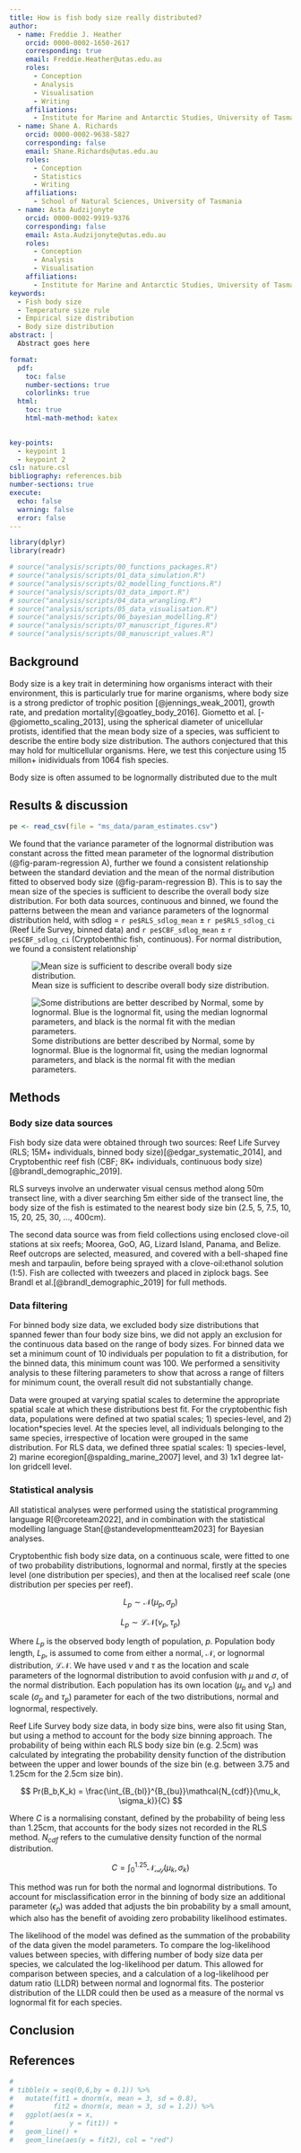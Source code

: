```yaml
---
title: How is fish body size really distributed?
author:
  - name: Freddie J. Heather
    orcid: 0000-0002-1650-2617
    corresponding: true
    email: Freddie.Heather@utas.edu.au
    roles:
      - Conception
      - Analysis
      - Visualisation
      - Writing
    affiliations:
      - Institute for Marine and Antarctic Studies, University of Tasmania
  - name: Shane A. Richards
    orcid: 0000-0002-9638-5827
    corresponding: false
    email: Shane.Richards@utas.edu.au
    roles:
      - Conception
      - Statistics
      - Writing
    affiliations:
      - School of Natural Sciences, University of Tasmania
  - name: Asta Audzijonyte
    orcid: 0000-0002-9919-9376
    corresponding: false
    email: Asta.Audzijonyte@utas.edu.au
    roles:
      - Conception
      - Analysis
      - Visualisation
    affiliations:
      - Institute for Marine and Antarctic Studies, University of Tasmania
keywords:
  - Fish body size
  - Temperature size rule
  - Empirical size distribution
  - Body size distribution
abstract: |
  Abstract goes here

format:
  pdf:
    toc: false
    number-sections: true
    colorlinks: true
  html:
    toc: true
    html-math-method: katex
  

key-points:
  - keypoint 1
  - keypoint 2
csl: nature.csl
bibliography: references.bib
number-sections: true
execute:
  echo: false
  warning: false
  error: false
---
```


```r
library(dplyr)
library(readr)

# source("analysis/scripts/00_functions_packages.R")
# source("analysis/scripts/01_data_simulation.R")
# source("analysis/scripts/02_modelling_functions.R")
# source("analysis/scripts/03_data_import.R")
# source("analysis/scripts/04_data_wrangling.R")
# source("analysis/scripts/05_data_visualisation.R")
# source("analysis/scripts/06_bayesian_modelling.R")
# source("analysis/scripts/07_manuscript_figures.R")
# source("analysis/scripts/08_manuscript_values.R")
```

## Background {#sec-background}

Body size is a key trait in determining how organisms interact with their environment, this is particularly true for marine organisms, where body size is a strong predictor of trophic position [@jennings_weak_2001], growth rate, and predation mortality[@goatley_body_2016]. Giometto et al. [-@giometto_scaling_2013], using the spherical diameter of unicellular protists, identified that the mean body size of a species, was sufficient to describe the entire body size distribution. The authors conjectured that this may hold for multicellular organisms. Here, we test this conjecture using 15 millon+ inidividuals from 1064 fish species.

Body size is often assumed to be lognormally distributed due to the mult

## Results & discussion {#sec-results-discussion}

```r
pe <- read_csv(file = "ms_data/param_estimates.csv")
```


We found that the variance parameter of the lognormal distribution was constant across the fitted mean parameter of the lognormal distribution (@fig-param-regression A), further we found a consistent relationship between the standard deviation and the mean of the normal distribution fitted to observed body size (@fig-param-regression B). This is to say the mean size of the species is sufficient to describe the overall body size distribution. For both data sources, continuous and binned, we found the patterns between the mean and variance parameters of the lognormal distribution held, with sdlog = `r pe$RLS_sdlog_mean` $\pm$ `r pe$RLS_sdlog_ci` (Reef Life Survey, binned data) and `r pe$CBF_sdlog_mean` $\pm$ `r pe$CBF_sdlog_ci` (Cryptobenthic fish, continuous). For normal distribution, we found a consistent relationship\`

![Mean size is sufficient to describe overall body size distribution.](ms_figures/param_regression.png){#fig-param-regression}

![Some distributions are better described by Normal, some by lognormal. Blue is the lognormal fit, using the median lognormal parameters, and black is the normal fit with the median parameters.](ms_figures/scaled_bodysize.png)

## Methods {#sec-methods}

### Body size data sources

Fish body size data were obtained through two sources: Reef Life Survey (RLS; 15M+ individuals, binned body size)[@edgar_systematic_2014], and Cryptobenthic reef fish (CBF; 8K+ individuals, continuous body size)[@brandl_demographic_2019].

RLS surveys involve an underwater visual census method along 50m transect line, with a diver searching 5m either side of the transect line, the body size of the fish is estimated to the nearest body size bin (2.5, 5, 7.5, 10, 15, 20, 25, 30, ..., 400cm).

The second data source was from field collections using enclosed clove-oil stations at six reefs; Moorea, GoO, AG, Lizard Island, Panama, and Belize. Reef outcrops are selected, measured, and covered with a bell-shaped fine mesh and tarpaulin, before being sprayed with a clove-oil:ethanol solution (1:5). Fish are collected with tweezers and placed in ziplock bags. See Brandl et al.[@brandl_demographic_2019] for full methods.

### Data filtering

For binned body size data, we excluded body size distributions that spanned fewer than four body size bins, we did not apply an exclusion for the continuous data based on the range of body sizes. For binned data we set a minimum count of 10 individuals per population to fit a distribution, for the binned data, this minimum count was 100. We performed a sensitivity analysis to these filtering parameters to show that across a range of filters for minimum count, the overall result did not substantially change.

Data were grouped at varying spatial scales to determine the appropriate spatial scale at which these distributions best fit. For the cryptobenthic fish data, populations were defined at two spatial scales; 1) species-level, and 2) location\*species level. At the species level, all individuals belonging to the same species, irrespective of location were grouped in the same distribution. For RLS data, we defined three spatial scales: 1) species-level, 2) marine ecoregion[@spalding_marine_2007] level, and 3) 1x1 degree lat-lon gridcell level.

### Statistical analysis

All statistical analyses were performed using the statistical programming language R[@rcoreteam2022], and in combination with the statistical modelling language Stan[@standevelopmentteam2023] for Bayesian analyses.

Cryptobenthic fish body size data, on a continuous scale, were fitted to one of two probability distributions, lognormal and normal, firstly at the species level (one distribution per species), and then at the localised reef scale (one distribution per species per reef).

$$
L_p \sim \mathcal{N}(\mu_p, \sigma_p)
$$

$$
L_p \sim \mathcal{LN}(\nu_p, \tau_p)
$$

Where $L_p$ is the observed body length of population, $p$. Population body length, $L_p$, is assumed to come from either a normal, $\mathcal{N}$, or lognormal distribution, $\mathcal{LN}$. We have used $\nu$ and $\tau$ as the location and scale parameters of the lognormal distribution to avoid confusion with $\mu$ and $\sigma$, of the normal distribution. Each population has its own location ($\mu_p$ and $\nu_p$) and scale ($\sigma_p$ and $\tau_p$) parameter for each of the two distributions, normal and lognormal, respectively.

Reef Life Survey body size data, in body size bins, were also fit using Stan, but using a method to account for the body size binning approach. The probability of being within each RLS body size bin (e.g. 2.5cm) was calculated by integrating the probability density function of the distribution between the upper and lower bounds of the size bin (e.g. between 3.75 and 1.25cm for the 2.5cm size bin).

$$
Pr(B_b,K_k) = \frac{\int_{B_{bl}}^{B_{bu}}\mathcal{N_{cdf}}(\mu_k, \sigma_k)}{C}
$$

Where $C$ is a normalising constant, defined by the probability of being less than 1.25cm, that accounts for the body sizes not recorded in the RLS method. $N_{cdf}$ refers to the cumulative density function of the normal distribution.

$$ 
C = \int_{0}^{1.25}\mathcal{N_{cdf}}(\mu_k, \sigma_k) 
$$

This method was run for both the normal and lognormal distributions. To account for misclassification error in the binning of body size an additional parameter ($\epsilon_p$) was added that adjusts the bin probability by a small amount, which also has the benefit of avoiding zero probability likelihood estimates.

<!--# loglikelihood calculations -->

The likelihood of the model was defined as the summation of the probability of the data given the model parameters. To compare the log-likelihood values between species, with differing number of body size data per species, we calculated the log-likelihood per datum. This allowed for comparison between species, and a calculation of a log-likelihood per datum ratio (LLDR) between normal and lognormal fits. The posterior distribution of the LLDR could then be used as a measure of the normal vs lognormal fit for each species.

## Conclusion


## References

::: {#refs}
:::

```r
# 
# tibble(x = seq(0,6,by = 0.1)) %>% 
#   mutate(fit1 = dnorm(x, mean = 3, sd = 0.8), 
#          fit2 = dnorm(x, mean = 3, sd = 1.2)) %>% 
#   ggplot(aes(x = x, 
#              y = fit1)) +
#   geom_line() +
#   geom_line(aes(y = fit2), col = "red")

```

